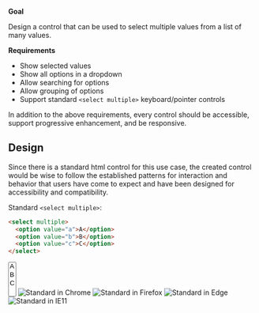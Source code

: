 
<Post title="Case Study: Multiselect">

__Goal__

Design a control that can be used to select multiple values from a list of many values.

__Requirements__

- Show selected values
- Show all options in a dropdown
- Allow searching for options
- Allow grouping of options
- Support standard `<select multiple>` keyboard/pointer controls

In addition to the above requirements, every control should be accessible, support progressive enhancement, and be responsive.

## Design

Since there is a standard html control for this use case, the created control would be wise to follow the established patterns for interaction and behavior that users have come to expect and have been designed for accessibility and compatibility.

Standard `<select multiple>`:

```html
<select multiple>
  <option value="a">A</option>
  <option value="b">B</option>
  <option value="c">C</option>
</select>
```

<Example>
  <select multiple className="w-20 border p-1">
    <option value="a">A</option>
    <option value="b">B</option>
    <option value="c">C</option>
  </select>
</Example>

<References>
  <Reference title="Chrome">
    <img src="/static/images/multiselect/standard-chrome.png" alt="Standard in Chrome" />
  </Reference>
  <Reference title="Firefox">
    <img src="/static/images/multiselect/standard-firefox.png" alt="Standard in Firefox" />
  </Reference>
  <Reference title="Edge">
    <img src="/static/images/multiselect/standard-edge.png" alt="Standard in Edge" />
  </Reference>
  <Reference title="IE11">
    <img src="/static/images/multiselect/standard-ie11.png" alt="Standard in IE11" />
  </Reference>
</References>

</Post>
